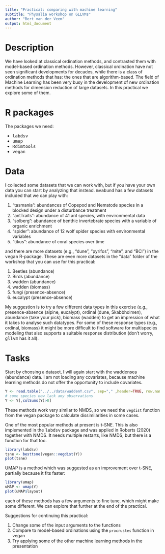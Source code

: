 ```yaml
---
title: "Practical: comparing with machine learning"
subtitle: "Physalia workshop on GLLVMs"
author: "Bert van der Veen"
output: html_document
---
```


# Description

We have looked at classical ordination methods, and contrasted them with model-based ordination methods. However, classical ordination have not seen significant developments for decades, while there is a class of ordination methods that has: the ones that are algorithm-based. The field of Machine Learning has been very busy in the development of new ordination methods for dimension reduction of large datasets. In this practical we explore some of them.

# R packages

The packages we need:

- <tt>labdsv</tt>
- <tt>umap</tt>
- <tt>Rdimtools</tt>
- <tt>vegan</tt>

# Data

I collected some datasets that we can work with, but if you have your own data you can start by analyzing that instead. <tt>mvabund</tt> has a few datasets included that we can play with:

1. "tasmania": abundances of Copepod and Nematode species in a blocked design under a disturbance treatment
2. "antTraits": abundance of 41 ant species, with environmental data
3. "solberg": abundance of benthic invertebrate species with a variable of organic enrichment
4. "spider": abundance of 12 wolf spider species with environmental variables
5. "tikus":  abundance of coral species over time

and there are more datasets (e.g., "dune", "pyrifos", "mite", and "BCI") in the <tt>vegan</tt> R-package. These are even more datasets in the "data" folder of the workshop that you can use for this practical:

1. Beetles (abundance)
2. Birds (abundance)
3. wadden (abundance)
4. wadden (biomass)
4. fungi (presence-absence)
5. eucalypt (presence-absence)

My suggestion is to try a few different data types in this exercise (e.g., presence-absence (alpine, eucalypt), ordinal (dune, Skabbholmen), abundance (take your pick), biomass (wadden) to get an impression of what it takes to analyse such datatypes. For some of these response types (e.g., ordinal, biomass) it might be more difficult to find software for multispecies modeling that also supports a suitable response distribution (don't worry, <tt>gllvm</tt> has it all).

# Tasks

Start by choosing a dataset, I will again start with the waddensea (abundance) data. I am not loading any covariates, because machine learning methods do not offer the opportunity to include covariates.

```r
Y <- read.table("../../data/waddenY.csv", sep="," ,header=TRUE, row.names = 2)[,-1]
# some species now lack any observations
Y <- Y[,colSums(Y)>0]
```

These methods work very similar to NMDS, so we need the `vegdist` function from the vegan package to calculate dissimilarities in some cases.

One of the most popular methods at present is t-SNE. This is also implemented in the <tt>labdsv</tt> package and was applied in Roberts (2020) together with NMDS. It needs multiple restarts, like NMDS, but there is a function for that too.

```r
library(labdsv)
tsne <- besttsne(vegan::vegdist(Y))
plot(tsne)
```

UMAP is a method which was suggested as an improvement over t-SNE, partially because it fits faster:

```r
library(umap)
uMAP <- umap(Y)
plot(uMAP$layout)
```

each of these methods has a few arguments to fine tune, which might make some different. We can explore that further at the end of the practical.

Suggestions for continuing this practical:

1) Change some of the input arguments to the functions
2) Compare to model-based ordinations using the `procrustes` function in vegan
3) Try applying some of the other machine learning methods in the presentation
